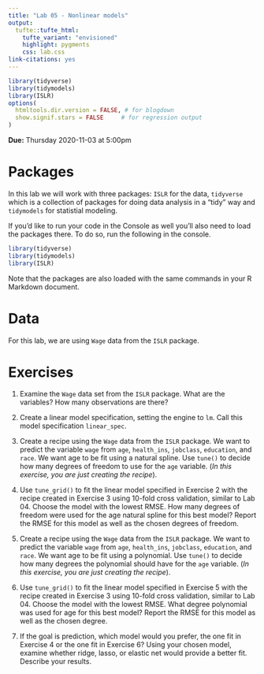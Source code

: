 ```yaml
---
title: "Lab 05 - Nonlinear models"
output: 
  tufte::tufte_html:
    tufte_variant: "envisioned"
    highlight: pygments
    css: lab.css
link-citations: yes
---
```


```r
library(tidyverse)
library(tidymodels)
library(ISLR)
options(
  htmltools.dir.version = FALSE, # for blogdown
  show.signif.stars = FALSE     # for regression output
)
```

**Due:** Thursday 2020-11-03 at 5:00pm


# Packages

In this lab we will work with three packages: `ISLR` for the data, `tidyverse` which is a collection of packages for doing data analysis in a "tidy" way and `tidymodels` for statistial modeling.

If you'd like to run your code in the Console as well you'll also need to load the packages there. To do so, run the following in the console. 

```r
library(tidyverse) 
library(tidymodels)
library(ISLR)
```

Note that the packages are also loaded with the same commands in your R Markdown document.

# Data

For this lab, we are using `Wage` data from the `ISLR` package.

# Exercises

1. Examine the `Wage` data set from the `ISLR` package. What are the variables? How many observations are there?

2. Create a linear model specification, setting the engine to `lm`. Call this model specification `linear_spec`.

3. Create a recipe using the `Wage` data from the `ISLR` package. We want to predict the variable `wage` from `age`, `health_ins`, `jobclass`, `education`, and `race`. We want age to be fit using a natural spline. Use `tune()` to decide how many degrees of freedom to use for the `age` variable. (_In this exercise, you are just creating the recipe_).

4. Use `tune_grid()` to fit the linear model specified in Exercise 2 with the recipe created in Exercise 3 using 10-fold cross validation, similar to Lab 04. Choose the model with the lowest RMSE. How many degrees of freedom were used for the age natural spline for this best model? Report the RMSE for this model as well as the chosen degrees of freedom.

5. Create a recipe using the `Wage` data from the `ISLR` package. We want to predict the variable `wage` from `age`, `health_ins`, `jobclass`, `education`, and `race`. We want age to be fit using a polynomial. Use `tune()` to decide how many degrees the polynomial should have for the `age` variable. (_In this exercise, you are just creating the recipe_).

6. Use `tune_grid()` to fit the linear model specified in Exercise 5 with the recipe created in Exercise 3 using 10-fold cross validation, similar to Lab 04. Choose the model with the lowest RMSE. What degree polynomial was used for age for this best model? Report the RMSE for this model as well as the chosen degree.

7. If the goal is prediction, which model would you prefer, the one fit in Exercise 4 or the one fit in Exercise 6? Using your chosen model, examine whether ridge, lasso, or elastic net would provide a better fit. Describe your results.





